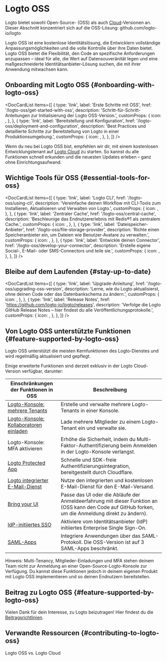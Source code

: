 
# Logto OSS

Logto bietet sowohl Open-Source- (OSS) als auch [Cloud](/logto-cloud)-Versionen an. Dieser Abschnitt konzentriert sich auf die OSS-Lösung: <Url type="inline" href="https://github.com/logto-io/logto">github.com/logto-io/logto</Url>

Logto OSS ist eine kostenlose Identitätslösung, die Entwicklern vollständige Anpassungsmöglichkeiten und die volle Kontrolle über ihre Daten bietet. Logto OSS bietet die Flexibilität, den Code an spezifische Anforderungen anzupassen – ideal für alle, die Wert auf Datensouveränität legen und eine maßgeschneiderte Identitätsanbieter-Lösung suchen, die mit ihrer Anwendung mitwachsen kann.

## Onboarding mit Logto OSS \{#onboarding-with-logto-oss}

<DocCardList
  items={[
    {
      type: 'link',
      label: 'Erste Schritte mit OSS',
      href: '/logto-oss/get-started-with-oss',
      description: 'Schritt-für-Schritt-Anleitungen zur Initialisierung der Logto OSS-Version.',
      customProps: {
        icon: <RocketIcon />,
      },
    },
    {
      type: 'link',
      label: 'Bereitstellung und Konfiguration',
      href: '/logto-oss/deployment-and-configuration',
      description:
        'Best Practices und detaillierte Schritte zur Bereitstellung von Logto in einer Produktionsumgebung.',
      customProps: {
        icon: <GearIcon />,
      },
    },
  ]}
/>

<Admonition type="tip" title="Schnellstart benötigt?">

Wenn du neu bei Logto OSS bist, empfehlen wir dir, mit einem kostenlosen Entwicklungstenant auf [Logto Cloud](https://cloud.logto.io) zu starten. So kannst du alle Funktionen schnell erkunden und die neuesten Updates erleben – ganz ohne Einrichtungsaufwand.

</Admonition>

## Wichtige Tools für OSS \{#essential-tools-for-oss}

<DocCardList
  items={[
    {
      type: 'link',
      label: 'Logto CLI',
      href: '/logto-oss/using-cli',
      description: 'Vereinfache deinen Workflow mit CLI-Tools zum Installieren, Aktualisieren und Verwalten von Logto.',
      customProps: {
        icon: <CliIcon />,
      },
    },
    {
      type: 'link',
      label: 'Zentraler Cache',
      href: '/logto-oss/central-cache',
      description: 'Beschleunige das Endnutzererlebnis mit Redis®1 als zentralem Cache.',
      customProps: {
        icon: <CentralCacheIcon />,
      },
    },
    {
      type: 'link',
      label: 'Dateispeicher-Anbieter',
      href: '/logto-oss/file-storage-provider',
      description: 'Richte einen Speicheranbieter ein, um Dateien wie Benutzer-Avatare zu verwalten.',
      customProps: {
        icon: <FileStorageIcon />,
      },
    },
    {
      type: 'link',
      label: 'Entwickle deinen Connector',
      href: '/logto-oss/develop-your-connector',
      description: 'Erstelle eigene Social-, E-Mail- oder SMS-Connectors und teile sie.',
      customProps: {
        icon: <ConnectorsIcon />,
      },
    },
  ]}
/>
## Bleibe auf dem Laufenden \{#stay-up-to-date}

<DocCardList
  items={[
    {
      type: 'link',
      label: 'Upgrade-Anleitung',
      href: '/logto-oss/upgrading-oss-version',
      description:
        'Lerne, wie du Logto aktualisierst, ohne deinen Code oder das Datenbankschema zu ändern.',
      customProps: {
        icon: <UpdateIcon />,
      },
    },
    {
      type: 'link',
      label: 'Release Notes',
      href: 'https://github.com/logto-io/logto/releases',
      description:
        'Verfolge die Logto GitHub Release Notes – hier findest du alle Veröffentlichungsprotokolle.',
      customProps: {
        icon: <DocumentIcon />,
      },
    },
  ]}
/>

## Von Logto OSS unterstützte Funktionen \{#feature-supported-by-logto-oss}

Logto OSS unterstützt die meisten Kernfunktionen des Logto-Dienstes und wird regelmäßig aktualisiert und gepflegt.

Einige erweiterte Funktionen sind derzeit exklusiv in der Logto Cloud-Version verfügbar, darunter:

| Einschränkungen der Funktionen in OSS                                                   | Beschreibung                                                                                                                                        |
| --------------------------------------------------------------------------------------- | --------------------------------------------------------------------------------------------------------------------------------------------------- |
| [Logto-Konsole: mehrere Tenants](/logto-cloud/tenant-settings)                          | Erstelle und verwalte mehrere Logto-Tenants in einer Konsole.                                                                                       |
| [Logto-Konsole: Kollaboratoren einladen](/logto-cloud/tenant-member-management)         | Lade mehrere Mitglieder zu einem Logto-Tenant ein und verwalte sie.                                                                                 |
| Logto-Konsole: MFA aktivieren                                                           | Erhöhe die Sicherheit, indem du Multi-Faktor-Authentifizierung beim Anmelden in der Logto-Konsole verlangst.                                        |
| [Logto Protected App](/integrate-logto/protected-app)                                   | Schnelle und SDK-freie Authentifizierungsintegration, bereitgestellt durch Cloudflare.                                                              |
| [Logto integrierter E-Mail-Dienst](/connectors/email-connectors/built-in-email-service) | Nutze den integrierten und kostenlosen E-Mail-Dienst für den E-Mail-Versand.                                                                        |
| [Bring your UI](/customization/bring-your-ui)                                           | Passe das UI oder die Abläufe der Anmeldeerfahrung mit dieser Funktion an (OSS kann den Code auf GitHub forken, um die Anmeldung direkt zu ändern). |
| [IdP-initiiertes SSO](/end-user-flows/enterprise-sso/idp-initiated-sso)                 | Aktiviere vom Identitätsanbieter (IdP) initiiertes Enterprise Single Sign-On.                                                                       |
| [SAML-Apps](/integrate-logto/saml-app)                                                  | Integriere Anwendungen über das SAML-Protokoll. Die OSS-Version ist auf 3 SAML-Apps beschränkt.                                                     |

Hinweis: Multi-Tenancy, Mitglieder-Einladungen und MFA stehen deinem Team nicht zur Anmeldung an einer Open-Source-Logto-Konsole zur Verfügung. Du kannst diese Funktionen jedoch in deinem eigenen Produkt mit Logto OSS implementieren und so deinen Endnutzern bereitstellen.

## Beitrag zu Logto OSS \{#feature-supported-by-logto-oss}

Vielen Dank für dein Interesse, zu Logto beizutragen! Hier findest du die [Beitragsrichtlinien](/logto-oss/contribution).

## Verwandte Ressourcen \{#contributing-to-logto-oss}

<Url href="https://blog.logto.io/logto-oss-vs-logto-cloud">Logto OSS vs. Logto Cloud</Url>
